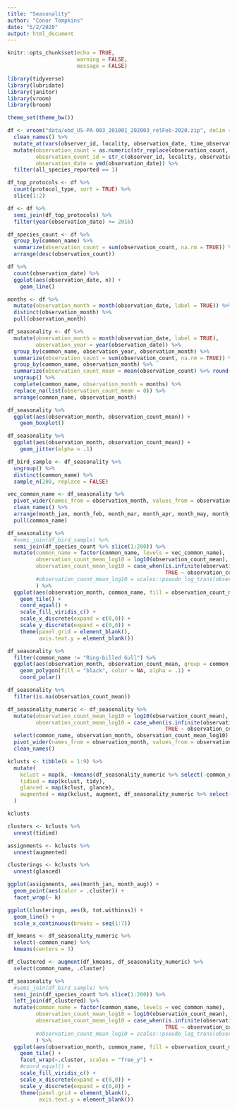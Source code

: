 ```yaml
---
title: "Seasonality"
author: "Conor Tompkins"
date: "5/2/2020"
output: html_document
---
```


```r
knitr::opts_chunk$set(echo = TRUE,
                      warning = FALSE,
                      message = FALSE)
```


```r
library(tidyverse)
library(lubridate)
library(janitor)
library(vroom)
library(broom)

theme_set(theme_bw())
```



```r
df <- vroom("data/ebd_US-PA-003_201001_202003_relFeb-2020.zip", delim = "\t") %>% 
  clean_names() %>% 
  mutate_at(vars(observer_id, locality, observation_date, time_observations_started, protocol_type), str_replace_na, "NA") %>% 
  mutate(observation_count = as.numeric(str_replace(observation_count, "X", as.character(NA))),
         observation_event_id = str_c(observer_id, locality, observation_date, time_observations_started, sep = "-"),
         observation_date = ymd(observation_date)) %>%
  filter(all_species_reported == 1)
```

```r
df_top_protocols <- df %>% 
  count(protocol_type, sort = TRUE) %>% 
  slice(1:2)

df <- df %>% 
  semi_join(df_top_protocols) %>% 
  filter(year(observation_date) >= 2016)
```

```r
df_species_count <- df %>% 
  group_by(common_name) %>% 
  summarize(observation_count = sum(observation_count, na.rm = TRUE)) %>% 
  arrange(desc(observation_count))
```

```r
df %>% 
  count(observation_date) %>% 
  ggplot(aes(observation_date, n)) +
    geom_line()
```


```r
months <- df %>% 
  mutate(observation_month = month(observation_date, label = TRUE)) %>% 
  distinct(observation_month) %>% 
  pull(observation_month)

df_seasonality <- df %>% 
  mutate(observation_month = month(observation_date, label = TRUE),
         observation_year = year(observation_date)) %>% 
  group_by(common_name, observation_year, observation_month) %>% 
  summarize(observation_count = sum(observation_count, na.rm = TRUE)) %>% 
  group_by(common_name, observation_month) %>% 
  summarize(observation_count_mean = mean(observation_count) %>% round(1)) %>% 
  ungroup() %>% 
  complete(common_name, observation_month = months) %>% 
  replace_na(list(observation_count_mean = 0)) %>% 
  arrange(common_name, observation_month)
```


```r
df_seasonality %>% 
  ggplot(aes(observation_month, observation_count_mean)) +
    geom_boxplot()
```


```r
df_seasonality %>% 
  ggplot(aes(observation_month, observation_count_mean)) +
    geom_jitter(alpha = .1)
```


```r
df_bird_sample <- df_seasonality %>% 
  ungroup() %>% 
  distinct(common_name) %>% 
  sample_n(200, replace = FALSE)
```

```r
vec_common_name <- df_seasonality %>% 
  pivot_wider(names_from = observation_month, values_from = observation_count_mean, names_prefix = "month_") %>% 
  clean_names() %>% 
  arrange(month_jan, month_feb, month_mar, month_apr, month_may, month_jun, month_jul, month_aug, month_sep, month_oct, month_nov, month_dec) %>% 
  pull(common_name)
```

```r
df_seasonality %>%
  #semi_join(df_bird_sample) %>% 
  semi_join(df_species_count %>% slice(1:200)) %>% 
  mutate(common_name = factor(common_name, levels = vec_common_name),
         observation_count_mean_log10 = log10(observation_count_mean),
         observation_count_mean_log10 = case_when(is.infinite(observation_count_mean_log10) ~ 0,
                                                  TRUE ~ observation_count_mean_log10)
         #observation_count_mean_log10 = scales::pseudo_log_trans(observation_count_mean, base = 10)
         ) %>%
  ggplot(aes(observation_month, common_name, fill = observation_count_mean_log10)) +
    geom_tile() +
    coord_equal() +
    scale_fill_viridis_c() +
    scale_x_discrete(expand = c(0,0)) +
    scale_y_discrete(expand = c(0,0)) +
    theme(panel.grid = element_blank(),
          axis.text.y = element_blank())
```

```r
df_seasonality %>% 
  filter(common_name != "Ring-billed Gull") %>% 
  ggplot(aes(observation_month, observation_count_mean, group = common_name)) +
    geom_polygon(fill = "black", color = NA, alpha = .1) +
    coord_polar()
```

```r
df_seasonality %>% 
  filter(is.na(observation_count_mean))

df_seasonality_numeric <- df_seasonality %>% 
  mutate(observation_count_mean_log10 = log10(observation_count_mean),
         observation_count_mean_log10 = case_when(is.infinite(observation_count_mean_log10) ~ 0,
                                                  TRUE ~ observation_count_mean_log10)) %>% 
  select(common_name, observation_month, observation_count_mean_log10) %>% 
  pivot_wider(names_from = observation_month, values_from = observation_count_mean_log10, names_prefix = "month_") %>% 
  clean_names()
```


```r
kclusts <- tibble(k = 1:9) %>%
  mutate(
    kclust = map(k, ~kmeans(df_seasonality_numeric %>% select(-common_name), .x)),
    tidied = map(kclust, tidy),
    glanced = map(kclust, glance),
    augmented = map(kclust, augment, df_seasonality_numeric %>% select(-common_name))
  )

kclusts
```


```r
clusters <- kclusts %>%
  unnest(tidied)

assignments <- kclusts %>% 
  unnest(augmented)

clusterings <- kclusts %>%
  unnest(glanced)
```

```r
ggplot(assignments, aes(month_jan, month_aug)) +
  geom_point(aes(color = .cluster)) + 
  facet_wrap(~ k)
```


```r
ggplot(clusterings, aes(k, tot.withinss)) +
  geom_line() +
  scale_x_continuous(breaks = seq(1:7))
```




```r
df_kmeans <- df_seasonality_numeric %>% 
  select(-common_name) %>% 
  kmeans(centers = 3)
```

```r
df_clustered <- augment(df_kmeans, df_seasonality_numeric) %>% 
  select(common_name, .cluster)
```

```r
df_seasonality %>%
  #semi_join(df_bird_sample) %>% 
  semi_join(df_species_count %>% slice(1:200)) %>% 
  left_join(df_clustered) %>% 
  mutate(common_name = factor(common_name, levels = vec_common_name),
         observation_count_mean_log10 = log10(observation_count_mean),
         observation_count_mean_log10 = case_when(is.infinite(observation_count_mean_log10) ~ 0,
                                                  TRUE ~ observation_count_mean_log10)
         #observation_count_mean_log10 = scales::pseudo_log_trans(observation_count_mean, base = 10)
         ) %>%
  ggplot(aes(observation_month, common_name, fill = observation_count_mean_log10)) +
    geom_tile() +
    facet_wrap(~.cluster, scales = "free_y") +
    #coord_equal() +
    scale_fill_viridis_c() +
    scale_x_discrete(expand = c(0,0)) +
    scale_y_discrete(expand = c(0,0)) +
    theme(panel.grid = element_blank(),
          axis.text.y = element_blank())
```


```r
```


```r
```


